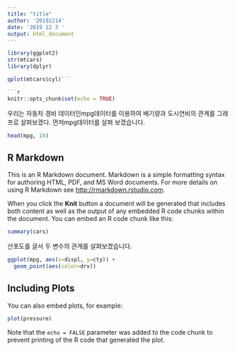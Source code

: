 ---
title: "title"
author: '20192214'
date: '2019 12 3 '
output: html_document
---
```{r}
library(ggplot2)
str(mtcars)
library(dplyr)

qplot(mtcars$cyl)```

```{r setup, include=FALSE}
knitr::opts_chunk$set(echo = TRUE)
```

우리는 자동차 경비 데이터인mpg데이터를 이용하여 배기량과 도시연비의 관계를 그래프로 살펴보겠다.
먼저mpg데이터를 살펴 보겠습니다.
```{r}
head(mpg, 10)
```


## R Markdown

This is an R Markdown document. Markdown is a simple formatting syntax for authoring HTML, PDF, and MS Word documents. For more details on using R Markdown see <http://rmarkdown.rstudio.com>.

When you click the **Knit** button a document will be generated that includes both content as well as the output of any embedded R code chunks within the document. You can embed an R code chunk like this:

```{r cars}
summary(cars)
```


산포도를 글서 두 변수의 관계를 살펴보겠습니다.
```{r}
ggplot(mpg, aes(x=displ, y=cty)) + 
  geom_point(aes(color=drv))
```






## Including Plots

You can also embed plots, for example:

```{r pressure, echo=FALSE}
plot(pressure)
```

Note that the `echo = FALSE` parameter was added to the code chunk to prevent printing of the R code that generated the plot.
